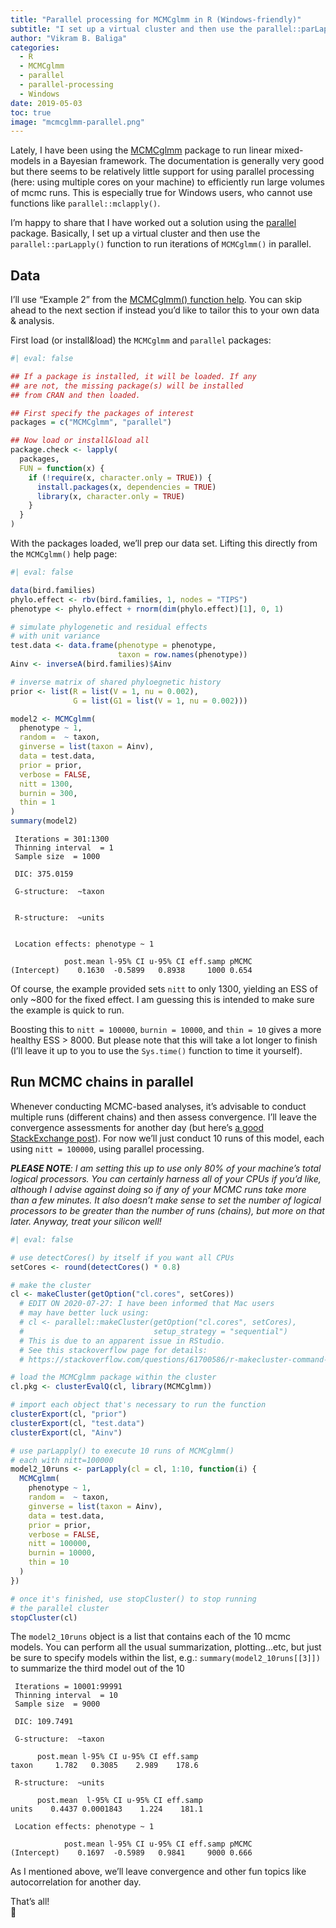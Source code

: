 ---
title: "Parallel processing for MCMCglmm in R (Windows-friendly)"
subtitle: "I set up a virtual cluster and then use the parallel::parLapply() function to run iterations of MCMCglmm() in parallel for computers running Windows."
author: "Vikram B. Baliga"
categories:
  - R
  - MCMCglmm 
  - parallel
  - parallel-processing
  - Windows
date: 2019-05-03
toc: true
image: "mcmcglmm-parallel.png"
---

Lately, I have been using the [MCMCglmm](https://cran.r-project.org/web/packages/MCMCglmm/index.html) package to run linear mixed-models in a Bayesian framework. The documentation is generally very good but there seems to be relatively little support for using parallel processing (here: using multiple cores on your machine) to efficiently run large volumes of mcmc runs. This is especially true for Windows users, who cannot use functions like `parallel::mclapply()`.

I'm happy to share that I have worked out a solution using the [parallel](https://www.rdocumentation.org/packages/parallel/versions/3.5.1) package. Basically, I set up a virtual cluster and then use the `parallel::parLapply()` function to run iterations of `MCMCglmm()` in parallel.

## Data

I'll use "Example 2" from the [MCMCglmm() function help](https://www.rdocumentation.org/packages/MCMCglmm/versions/2.26/topics/MCMCglmm). You can skip ahead to the next section if instead you'd like to tailor this to your own data & analysis.

First load (or install&load) the `MCMCglmm` and `parallel` packages:

```{r}
#| eval: false

## If a package is installed, it will be loaded. If any 
## are not, the missing package(s) will be installed 
## from CRAN and then loaded.

## First specify the packages of interest
packages = c("MCMCglmm", "parallel")

## Now load or install&load all
package.check <- lapply(
  packages,
  FUN = function(x) {
    if (!require(x, character.only = TRUE)) {
      install.packages(x, dependencies = TRUE)
      library(x, character.only = TRUE)
    }
  }
)
```

With the packages loaded, we'll prep our data set. Lifting this directly from the `MCMCglmm()` help page:

```{r}
#| eval: false

data(bird.families)
phylo.effect <- rbv(bird.families, 1, nodes = "TIPS")
phenotype <- phylo.effect + rnorm(dim(phylo.effect)[1], 0, 1)

# simulate phylogenetic and residual effects
# with unit variance
test.data <- data.frame(phenotype = phenotype,
                        taxon = row.names(phenotype))
Ainv <- inverseA(bird.families)$Ainv

# inverse matrix of shared phyloegnetic history
prior <- list(R = list(V = 1, nu = 0.002), 
              G = list(G1 = list(V = 1, nu = 0.002)))

model2 <- MCMCglmm(
  phenotype ~ 1,
  random =  ~ taxon,
  ginverse = list(taxon = Ainv),
  data = test.data,
  prior = prior,
  verbose = FALSE,
  nitt = 1300,
  burnin = 300,
  thin = 1
)
summary(model2)
```

     Iterations = 301:1300
     Thinning interval  = 1
     Sample size  = 1000 

     DIC: 375.0159 

     G-structure:  ~taxon


     R-structure:  ~units


     Location effects: phenotype ~ 1 

                post.mean l-95% CI u-95% CI eff.samp pMCMC
    (Intercept)    0.1630  -0.5899   0.8938     1000 0.654

Of course, the example provided sets `nitt` to only 1300, yielding an ESS of only \~800 for the fixed effect. I am guessing this is intended to make sure the example is quick to run.

Boosting this to `nitt = 100000`, `burnin = 10000`, and `thin = 10` gives a more healthy ESS \> 8000. But please note that this will take a lot longer to finish (I'll leave it up to you to use the `Sys.time()` function to time it yourself).

## Run MCMC chains in parallel

Whenever conducting MCMC-based analyses, it's advisable to conduct multiple runs (different chains) and then assess convergence. I'll leave the convergence assessments for another day (but here's [a good StackExchange post](https://stats.stackexchange.com/questions/507/what-is-the-best-method-for-checking-convergence-in-mcmc)). For now we'll just conduct 10 runs of this model, each using `nitt = 100000`, using parallel processing.

***PLEASE NOTE**: I am setting this up to use only 80% of your machine's total logical processors. You can certainly harness all of your CPUs if you'd like, although I advise against doing so if any of your MCMC runs take more than a few minutes. It also doesn't make sense to set the number of logical processors to be greater than the number of runs (chains), but more on that later. Anyway, treat your silicon well!*

```{r}
#| eval: false

# use detectCores() by itself if you want all CPUs
setCores <- round(detectCores() * 0.8)

# make the cluster
cl <- makeCluster(getOption("cl.cores", setCores))
  # EDIT ON 2020-07-27: I have been informed that Mac users 
  # may have better luck using:
  # cl <- parallel::makeCluster(getOption("cl.cores", setCores), 
  #                             setup_strategy = "sequential")
  # This is due to an apparent issue in RStudio. 
  # See this stackoverflow page for details:
  # https://stackoverflow.com/questions/61700586/r-makecluster-command-used-to-work-but-now-fails-in-rstudio

# load the MCMCglmm package within the cluster
cl.pkg <- clusterEvalQ(cl, library(MCMCglmm))

# import each object that's necessary to run the function
clusterExport(cl, "prior")
clusterExport(cl, "test.data")
clusterExport(cl, "Ainv")

# use parLapply() to execute 10 runs of MCMCglmm()
# each with nitt=100000
model2_10runs <- parLapply(cl = cl, 1:10, function(i) {
  MCMCglmm(
    phenotype ~ 1,
    random =  ~ taxon,
    ginverse = list(taxon = Ainv),
    data = test.data,
    prior = prior,
    verbose = FALSE,
    nitt = 100000,
    burnin = 10000,
    thin = 10
  )
})

# once it's finished, use stopCluster() to stop running
# the parallel cluster
stopCluster(cl)
```

The `model2_10runs` object is a list that contains each of the 10 mcmc models. You can perform all the usual summarization, plotting...etc, but just be sure to specify models within the list, e.g.: `summary(model2_10runs[[3]])` to summarize the third model out of the 10

     Iterations = 10001:99991
     Thinning interval  = 10
     Sample size  = 9000 

     DIC: 109.7491 

     G-structure:  ~taxon

          post.mean l-95% CI u-95% CI eff.samp
    taxon     1.782   0.3085    2.989    178.6

     R-structure:  ~units

          post.mean  l-95% CI u-95% CI eff.samp
    units    0.4437 0.0001843    1.224    181.1

     Location effects: phenotype ~ 1 

                post.mean l-95% CI u-95% CI eff.samp pMCMC
    (Intercept)    0.1697  -0.5989   0.9841     9000 0.666

As I mentioned above, we'll leave convergence and other fun topics like autocorrelation for another day.

That's all!\
🐢
